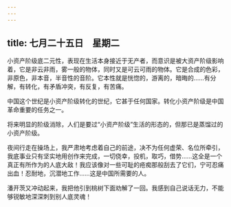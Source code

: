 ```yaml
---
---
---
```

title: 七月二十五日　星期二
---




小资产阶级底二元性，表现在生活本身接近于无产者，而意识是被大资产阶级影响着，它是非云非雨，雾一般的物体，同时又是可云可雨的物体。它是合成的色彩，非原色，非本音，半音性的音阶。它本性就是恍惚的，游离的，暗晦的……有分解，有转化，有矛盾冲突，有反复，有苦痛。

中国这个世纪是小资产阶级转化的世纪，它甚于任何国家。转化小资产阶级是中国革命重要的任务之一。

将来明显的阶级消除，人们是要过“小资产阶级”生活的形态的，但那已是蒸馏过的小资产阶级。

夜间行走在操场上，我严肃地考虑着自己的前途，决不为任何虚荣、名位所牵引，我底事业只有坚实地用创作来完成，一切侥幸，投机，取巧，借势……这全是一个真正有所作为的人底大敌！我应该像对一些可耻的疮痴那般刮去了它们，宁可忍痛出血！忍耐地，沉潜地工作……这是中国所需要的人。

潘开茨又冲动起来，我把他引到桃树下面劝解了一回。我感到自己说话无力，不能够锐敏地深深刺到别人底灵魂！